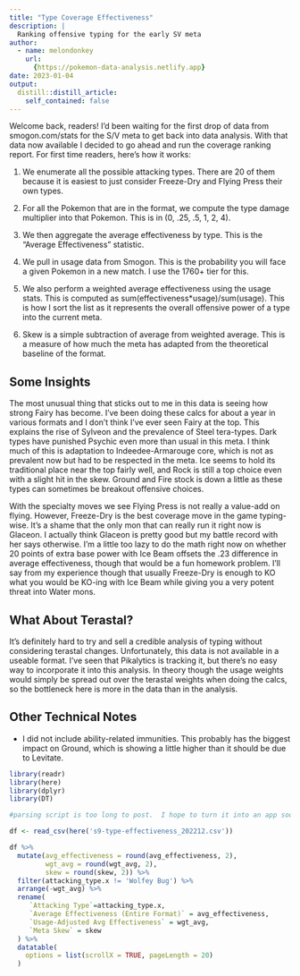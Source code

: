 ```yaml
---
title: "Type Coverage Effectiveness"
description: |
  Ranking offensive typing for the early SV meta
author:
  - name: melondonkey
    url:
      {https://pokemon-data-analysis.netlify.app}
date: 2023-01-04
output:
  distill::distill_article:
    self_contained: false
---
```


Welcome back, readers!  I'd been waiting for the first drop of data from smogon.com/stats for the S/V meta to get back into data analysis.  With that data now available I decided to go ahead and run the coverage ranking report.  For first time readers, here's how it works:  

1.  We enumerate all the possible attacking types.  There are 20 of them because it is easiest to just consider Freeze-Dry and Flying Press their own types.

2.  For all the Pokemon that are in the format, we compute the type damage multiplier into that Pokemon.  This is in (0, .25, .5, 1, 2, 4).

3.  We then aggregate the average effectiveness by type.  This is the "Average Effectiveness" statistic.

4.  We pull in usage data from Smogon.  This is the probability you will face a given Pokemon in a new match.  I use the 1760+ tier for this.  

5.  We also perform a weighted average effectiveness using the usage stats.  This is computed as sum(effectiveness*usage)/sum(usage).  This is how I sort the list as it represents the overall offensive power of a type into the current meta.  

6.  Skew is a simple subtraction of average from weighted average.  This is a measure of how much the meta has adapted from the theoretical baseline of the format.  

## Some Insights

The most unusual thing that sticks out to me in this data is seeing how strong Fairy has become. I've been doing these calcs for about a year in various formats and I don't think I've ever seen Fairy at the top.  This explains the rise of Sylveon and the prevalence of Steel tera-types.  Dark types have punished Psychic even more than usual in this meta.  I think much of this is adaptation to Indeedee-Armarouge core, which is not as prevalent now but had to be respected in the meta.  Ice seems to hold its traditional place near the top fairly well, and Rock is still a top choice even with a slight hit in the skew. Ground and Fire stock is down a little as these types can sometimes be breakout offensive choices.  

With the specialty moves we see Flying Press is not really a value-add on flying.  However, Freeze-Dry is the best coverage move in the game typing-wise.  It's a shame that the only mon that can really run it right now is Glaceon.  I actually think Glaceon is pretty good but my battle record with her says otherwise.  I'm a little too lazy to do the math right now on whether 20 points of extra base power with Ice Beam offsets the .23 difference in average effectiveness, though that would be a fun homework problem.  I'll say from my experience though that usually Freeze-Dry is enough to KO what you would be KO-ing with Ice Beam while giving you a very potent threat into Water mons.  


## What About Terastal?

It's definitely hard to try and sell a credible analysis of typing without considering terastal changes. Unfortunately, this data is not available in a useable format.  I've seen that Pikalytics is tracking it, but there's no easy way to incorporate it into this analysis.  In theory though the usage weights would simply be spread out over the terastal weights when doing the calcs, so the bottleneck here is more in the data than in the analysis.



## Other Technical Notes

 * I did not include ability-related immunities.  This probably has the biggest impact on Ground, which is showing a little higher than it should be due to Levitate. 

```r
library(readr)
library(here)
library(dplyr)
library(DT)

#parsing script is too long to post.  I hope to turn it into an app soon

df <- read_csv(here('s9-type-effectiveness_202212.csv'))

df %>%
  mutate(avg_effectiveness = round(avg_effectiveness, 2),
         wgt_avg = round(wgt_avg, 2),
         skew = round(skew, 2)) %>%
  filter(attacking_type.x != 'Wolfey Bug') %>%
  arrange(-wgt_avg) %>%
  rename(
     `Attacking Type`=attacking_type.x,
     `Average Effectiveness (Entire Format)` = avg_effectiveness,
     `Usage-Adjusted Avg Effectiveness` = wgt_avg,
     `Meta Skew` = skew
  ) %>%
  datatable(
    options = list(scrollX = TRUE, pageLength = 20)
  ) 


```


